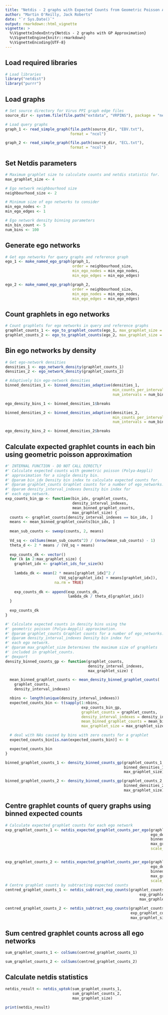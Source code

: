 ```yaml
---
title: "Netdis - 2 graphs with Expected Counts from Geometric Poisson Approximation"
author: "Martin O'Reilly, Jack Roberts"
date: "`r Sys.Date()`"
output: rmarkdown::html_vignette
vignette: >
  %\VignetteIndexEntry{Netdis - 2 graphs with GP Approximation}
  %\VignetteEngine{knitr::rmarkdown}
  %\VignetteEncoding{UTF-8}
---
```


## Load required libraries
```r
# Load libraries
library("netdist")
library("purrr")
```

## Load graphs
```r
# Set source directory for Virus PPI graph edge files
source_dir <- system.file(file.path("extdata", "VRPINS"), package = "netdist")

# Load query graphs
graph_1 <- read_simple_graph(file.path(source_dir, "EBV.txt"),
                             format = "ncol")

graph_2 <- read_simple_graph(file.path(source_dir, "ECL.txt"),
                             format = "ncol")

```

## Set Netdis parameters
```r
# Maximum graphlet size to calculate counts and netdis statistic for.
max_graphlet_size <- 4

# Ego network neighbourhood size
neighbourhood_size <- 2

# Minimum size of ego networks to consider
min_ego_nodes <- 3
min_ego_edges <- 1

# Ego network density binning parameters
min_bin_count <- 5
num_bins <- 100
```

## Generate ego networks
```r
# Get ego networks for query graphs and reference graph
ego_1 <- make_named_ego_graph(graph_1, 
                              order = neighbourhood_size, 
                              min_ego_nodes = min_ego_nodes, 
                              min_ego_edges = min_ego_edges)

ego_2 <- make_named_ego_graph(graph_2, 
                              order = neighbourhood_size, 
                              min_ego_nodes = min_ego_nodes, 
                              min_ego_edges = min_ego_edges)

```

## Count graphlets in ego networks
```r
# Count graphlets for ego networks in query and reference graphs
graphlet_counts_1 <- ego_to_graphlet_counts(ego_1, max_graphlet_size = max_graphlet_size)
graphlet_counts_2 <- ego_to_graphlet_counts(ego_2, max_graphlet_size = max_graphlet_size)

```

## Bin ego networks by density
```r

# Get ego-network densities
densities_1 <- ego_network_density(graphlet_counts_1)
densities_2 <- ego_network_density(graphlet_counts_2)

# Adaptively bin ego-network densities
binned_densities_1 <- binned_densities_adaptive(densities_1, 
                                                min_counts_per_interval = min_bin_count, 
                                                num_intervals = num_bins)

ego_density_bins_1 <- binned_densities_1$breaks

binned_densities_2 <- binned_densities_adaptive(densities_2, 
                                                min_counts_per_interval = min_bin_count, 
                                                num_intervals = num_bins)

ego_density_bins_2 <- binned_densities_2$breaks
```

## Calculate expected graphlet counts in each bin using geometric poisson approximation
```r

#' INTERNAL FUNCTION - DO NOT CALL DIRECTLY
#' Calculate expected counts with geometric poisson (Polya-Aeppli)
#' approximation for a single density bin.
#' @param bin_idx Density bin index to calculate expected counts for.
#' @param graphlet_counts Graphlet counts for a number of ego_networks.
#' @param density_interval_indexes Density bin index for
#' each ego network.
exp_counts_bin_gp <- function(bin_idx, graphlet_counts,
                              density_interval_indexes,
                              mean_binned_graphlet_counts,
                              max_graphlet_size) {
  counts <- graphlet_counts[density_interval_indexes == bin_idx, ]
  means <- mean_binned_graphlet_counts[bin_idx, ]
  
  mean_sub_counts <- sweep(counts, 2, means)
  
  Vd_sq <- colSums(mean_sub_counts^2) / (nrow(mean_sub_counts) - 1)
  theta_d <- 2 * means / (Vd_sq + means)
  
  exp_counts_dk <- vector()
  for (k in 2:max_graphlet_size) {
    graphlet_idx <- graphlet_ids_for_size(k)
    
    lambda_dk <- mean(2 * means[graphlet_idx]^2 /
                        (Vd_sq[graphlet_idx] + means[graphlet_idx]),
                      na.rm = TRUE)
    
    exp_counts_dk <- append(exp_counts_dk,
                            lambda_dk / theta_d[graphlet_idx])
  }
  
  exp_counts_dk
}

#' Calculate expected counts in density bins using the
#' geometric poisson (Polya-Aeppli) approximation.
#' @param graphlet_counts Graphlet counts for a number of ego_networks.
#' @param density_interval_indexes Density bin index for
#' each ego network.
#' @param max_graphlet_size Determines the maximum size of graphlets
#' included in graphlet_counts.
#' @export
density_binned_counts_gp <- function(graphlet_counts,
                                     density_interval_indexes,
                                     max_graphlet_size) {

  mean_binned_graphlet_counts <- mean_density_binned_graphlet_counts(
    graphlet_counts,
    density_interval_indexes)

  nbins <- length(unique(density_interval_indexes))
  expected_counts_bin <- t(sapply(1:nbins,
                                  exp_counts_bin_gp,
                                  graphlet_counts = graphlet_counts,
                                  density_interval_indexes = density_interval_indexes,
                                  mean_binned_graphlet_counts = mean_binned_graphlet_counts,
                                  max_graphlet_size = max_graphlet_size))

  # deal with NAs caused by bins with zero counts for a graphlet
  expected_counts_bin[is.nan(expected_counts_bin)] <- 0

  expected_counts_bin
}

binned_graphlet_counts_1 <- density_binned_counts_gp(graphlet_counts_1,
                                                     binned_densities_1$interval_indexes,
                                                     max_graphlet_size)

binned_graphlet_counts_2 <- density_binned_counts_gp(graphlet_counts_2,
                                                     binned_densities_2$interval_indexes,
                                                     max_graphlet_size)
```

## Centre graphlet counts of query graphs using binned expected counts 
```r
# Calculate expected graphlet counts for each ego network
exp_graphlet_counts_1 <- netdis_expected_graphlet_counts_per_ego(graphlet_counts_1, 
                                                                 ego_density_bins_1, 
                                                                 binned_graphlet_counts_1,
                                                                 max_graphlet_size,
                                                                 scale_fn = NULL)


exp_graphlet_counts_2 <- netdis_expected_graphlet_counts_per_ego(graphlet_counts_2, 
                                                                 ego_density_bins_2, 
                                                                 binned_graphlet_counts_2,
                                                                 max_graphlet_size,
                                                                 scale_fn = NULL)
# Centre graphlet counts by subtracting expected counts
centred_graphlet_counts_1 <- netdis_subtract_exp_counts(graphlet_counts_1,
                                                            exp_graphlet_counts_1,
                                                            max_graphlet_size)

centred_graphlet_counts_2 <- netdis_subtract_exp_counts(graphlet_counts_2,
                                                        exp_graphlet_counts_2,
                                                        max_graphlet_size)
```


## Sum centred graphlet counts across all ego networks
```r
sum_graphlet_counts_1 <- colSums(centred_graphlet_counts_1)

sum_graphlet_counts_2 <- colSums(centred_graphlet_counts_2)
```

## Calculate netdis statistics
```r

netdis_result <- netdis_uptok(sum_graphlet_counts_1, 
                              sum_graphlet_counts_2, 
                              max_graphlet_size)

print(netdis_result)
```
